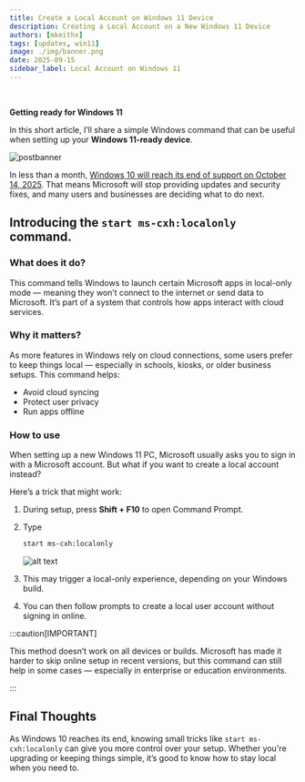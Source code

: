 ```yaml
---
title: Create a Local Account on Windows 11 Device
description: Creating a Local Account on a New Windows 11 Device
authors: [mkeithx]
tags: [updates, win11]
image: ./img/banner.png
date: 2025-09-15
sidebar_label: Local Account on Windows 11
---
```



<br />

**Getting ready for Windows 11**

In this short article, I’ll share a simple Windows command that can be useful when setting up your **Windows 11-ready device**.


![postbanner](./img/banner.png)

<!-- truncate -->

In less than a month, [Windows 10 will reach its end of support on October 14, 2025](https://support.microsoft.com/en-us/windows/windows-10-support-ends-on-october-14-2025-2ca8b313-1946-43d3-b55c-2b95b107f281). That means Microsoft will stop providing updates and security fixes, and many users and businesses are deciding what to do next.


## Introducing the ```start ms-cxh:localonly``` command.


### What does it do?

This command tells Windows to launch certain Microsoft apps in local-only mode — meaning they won’t connect to the internet or send data to Microsoft. It’s part of a system that controls how apps interact with cloud services.



### Why it matters?

As more features in Windows rely on cloud connections, some users prefer to keep things local — especially in schools, kiosks, or older business setups. This command helps:

- Avoid cloud syncing
- Protect user privacy
- Run apps offline


### How to use

When setting up a new Windows 11 PC, Microsoft usually asks you to sign in with a Microsoft account. But what if you want to create a local account instead?

Here’s a trick that might work:

1. During setup, press **Shift + F10** to open Command Prompt.

1. Type

    ```sh
    start ms-cxh:localonly
    ```

    ![alt text](./img/command.png)

1. This may trigger a local-only experience, depending on your Windows build.
1. You can then follow prompts to create a local user account without signing in online.

:::caution[IMPORTANT]

This method doesn’t work on all devices or builds. Microsoft has made it harder to skip online setup in recent versions, but this command can still help in some cases — especially in enterprise or education environments.

:::





## Final Thoughts

As Windows 10 reaches its end, knowing small tricks like ``start ms-cxh:localonly`` can give you more control over your setup. Whether you're upgrading or keeping things simple, it’s good to know how to stay local when you need to.